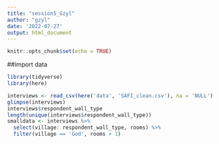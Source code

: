 ```yaml
---
title: "session5_Gzyl"
author: "gzyl"
date: '2022-07-27'
output: html_document
---
```


```r
knitr::opts_chunk$set(echo = TRUE)
```

##import data
```r
library(tidyverse)
library(here)
```

```r
interviews <- read_csv(here('data', 'SAFI_clean.csv'), na = 'NULL')
glimpse(interviews)
interviews$respondent_wall_type
length(unique(interviews$respondent_wall_type))
smalldata <- interviews %>%
  select(village: respondent_wall_type, rooms) %>%
  filter(village == 'God', rooms > 1)
  

```

